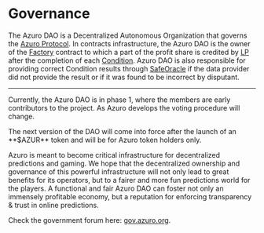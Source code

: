
# Governance

The Azuro DAO is a Decentralized Autonomous Organization that governs the [Azuro Protocol](/concepts/the-azuro-protocol).
In contracts infrastructure, the Azuro DAO is the owner of the [Factory](/contracts/factory) contract to which a part
of the profit share is credited by [LP](/contracts/lp) after the completion of each [Condition](/concepts/protocol/conditions).
Azuro DAO is also responsible for providing correct Condition results through [SafeOracle](/contracts/safe-oracle)
if the data provider did not provide the result or if it was found to be incorrect by disputant.

---

Currently, the Azuro DAO is in phase 1, where the members are early contributors to the project. As Azuro develops
the voting procedure will change.

<Callout type="feature">
  The next version of the DAO will come into force after the launch of an **$AZUR** token
  and will be for Azuro token holders only.
</Callout>

Azuro is meant to become critical infrastructure for decentralized predictions and gaming. We hope that the decentralized ownership and governance of this powerful infrastructure will not only lead to great benefits for its operators, but to a fairer and more fun predictions world for the players.
A functional and fair Azuro DAO can foster not only an immensely profitable economy, but a reputation for enforcing transparency & trust in online predictions.

Check the government forum here: [gov.azuro.org](https://gov.azuro.org).
